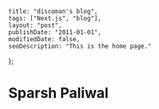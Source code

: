 
    title: "discoman's blog",
    tags: ["Next.js", "blog"],
    layout: "post",
    publishDate: "2011-01-01",
    modifiedDate: false,
    seoDescription: "This is the home page."
};

# Sparsh Paliwal

